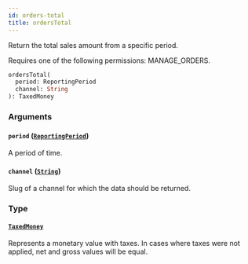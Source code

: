 ```yaml
---
id: orders-total
title: ordersTotal
---
```



Return the total sales amount from a specific period.

Requires one of the following permissions: MANAGE_ORDERS.

```graphql
ordersTotal(
  period: ReportingPeriod
  channel: String
): TaxedMoney
```


### Arguments

#### `period` ([`ReportingPeriod`](../../../developer/api-reference/enums/reporting-period))

A period of time.


#### `channel` ([`String`](../../../developer/api-reference/scalars/string))

Slug of a channel for which the data should be returned.


### Type

#### [`TaxedMoney`](../../../developer/api-reference/objects/taxed-money) 

Represents a monetary value with taxes. In cases where taxes were not applied, net and gross values will be equal.




